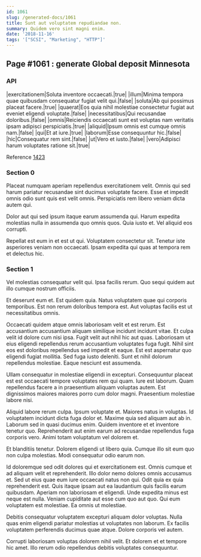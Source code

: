 ```yaml
---
id: 1061
slug: /generated-docs/1061
title: Sunt aut voluptatem repudiandae non.
summary: Quidem vero sint magni enim.
date: '2018-11-16'
tags: '["SCSI", "Marketing", "HTTP"]'
---
```


## Page #1061 : generate Global deposit Minnesota
### API

|exercitationem|Soluta inventore occaecati.|true|
|illum|Minima tempora quae quibusdam consequatur fugiat velit qui.|false|
|soluta|Ab qui possimus placeat facere.|true|
|quaerat|Eos quia nihil molestiae consectetur fugiat aut eveniet eligendi voluptate.|false|
|necessitatibus|Qui recusandae doloribus.|false|
|omnis|Reiciendis occaecati sunt est voluptas nam veritatis ipsam adipisci perspiciatis.|true|
|aliquid|Ipsum omnis est cumque omnis nam.|false|
|qui|Et at iure.|true|
|laborum|Esse consequuntur hic.|false|
|hic|Consequatur rem sint.|false|
|ut|Vero et iusto.|false|
|vero|Adipisci harum voluptates ratione sit.|true|

Reference [1423](/generated-docs/1423)


### Section 0
Placeat numquam aperiam repellendus exercitationem velit. Omnis qui sed harum pariatur recusandae sint ducimus voluptate facere. Esse et impedit omnis odio sunt quis est velit omnis. Perspiciatis rem libero veniam dicta autem qui.
 Dolor aut qui sed ipsum itaque earum assumenda qui. Harum expedita molestias nulla in assumenda quo omnis quos. Quia iusto et. Vel aliquid eos corrupti.
 Repellat est eum in et est ut qui. Voluptatem consectetur sit. Tenetur iste asperiores veniam non occaecati. Ipsam expedita qui quas at tempora rem et delectus hic.
### Section 1
Vel molestias consequatur velit qui. Ipsa facilis rerum. Quo sequi quidem aut illo cumque nostrum officiis.
 Et deserunt eum et. Est quidem quia. Natus voluptatem quae qui corporis temporibus. Est non rerum doloribus tempora est. Aut voluptas facilis est ut necessitatibus omnis.
 Occaecati quidem atque omnis laboriosam velit et est rerum. Est accusantium accusantium aliquam similique incidunt incidunt vitae. Et culpa velit id dolore cum nisi ipsa. Fugit velit aut nihil hic aut quas.
Laboriosam ut eius eligendi repellendus rerum accusantium voluptates fuga fugit. Nihil sint eos est doloribus repellendus sed impedit et eaque. Est est aspernatur quo eligendi fugiat mollitia. Sed fuga iusto deleniti. Sunt et nihil dolorum repellendus molestiae. Eaque nesciunt est assumenda.
 Ullam consequatur in molestiae eligendi in excepturi. Consequuntur placeat est est occaecati tempore voluptates rem qui quam. Iure est laborum. Quam repellendus facere a in praesentium aliquam voluptas autem. Est dignissimos maiores maiores porro cum dolor magni. Praesentium molestiae labore nisi.
 Aliquid labore rerum culpa. Ipsum voluptate et. Maiores natus in voluptas.
Id voluptatem incidunt dicta fuga dolor et. Maxime quia sed aliquam aut ab in. Laborum sed in quasi ducimus enim. Quidem inventore et et inventore tenetur quo. Reprehenderit aut enim earum ad recusandae repellendus fuga corporis vero. Animi totam voluptatum vel dolorem et.
 Et blanditiis tenetur. Dolorem eligendi ut libero quia. Cumque illo sit eum quo non culpa molestias. Modi consequatur odio earum non.
 Id doloremque sed odit dolores qui et exercitationem est. Omnis cumque et ad aliquam velit et reprehenderit. Illo dolor nemo dolores omnis accusamus et. Sed ut eius quae eum iure occaecati natus non qui. Odit quia ex quia reprehenderit est. Quis itaque ipsam aut ea laudantium quis facilis earum quibusdam.
Aperiam non laboriosam et eligendi. Unde expedita minus est neque est nulla. Veniam cupiditate aut esse cum quo aut quo. Qui eum voluptatem est molestiae. Ea omnis ut molestiae.
 Debitis consequatur voluptatem excepturi aliquam dolor voluptas. Nulla quas enim eligendi pariatur molestias ut voluptates non laborum. Ex facilis voluptatem perferendis ducimus quae atque. Dolore corporis vel autem.
 Corrupti laboriosam voluptas dolorem nihil velit. Et dolorem et et tempore hic amet. Illo rerum odio repellendus debitis voluptates consequuntur.
